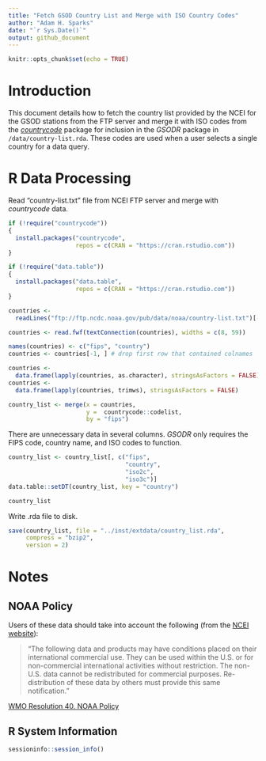 ```yaml
---
title: "Fetch GSOD Country List and Merge with ISO Country Codes"
author: "Adam H. Sparks"
date: "`r Sys.Date()`"
output: github_document
---
```


```r
knitr::opts_chunk$set(echo = TRUE)
```
# Introduction

This document details how to fetch the country list provided by the NCEI for
the GSOD stations from the FTP server and merge it with ISO codes from the
[_countrycode_](https://cran.r-project.org/package=countrycode)
package for inclusion in the _GSODR_ package in `/data/country-list.rda`. These
codes are used when a user selects a single country for a data query.

# R Data Processing

Read "country-list.txt" file from NCEI FTP server and merge with _countrycode_
data.

```r
if (!require("countrycode"))
{
  install.packages("countrycode",
                   repos = c(CRAN = "https://cran.rstudio.com"))
}

if (!require("data.table"))
{
  install.packages("data.table",
                   repos = c(CRAN = "https://cran.rstudio.com"))
}
```

```r
countries <-
  readLines("ftp://ftp.ncdc.noaa.gov/pub/data/noaa/country-list.txt")[-2]

countries <- read.fwf(textConnection(countries), widths = c(8, 59))

names(countries) <- c("fips", "country")
countries <- countries[-1, ] # drop first row that contained colnames

countries <-
  data.frame(lapply(countries, as.character), stringsAsFactors = FALSE)
countries <-
  data.frame(lapply(countries, trimws), stringsAsFactors = FALSE)

country_list <- merge(x = countries,
                      y =  countrycode::codelist,
                      by = "fips")
```

There are unnecessary data in several columns. _GSODR_ only requires the FIPS
code, country name, and ISO codes to function.


```r
country_list <- country_list[, c("fips",
                                 "country",
                                 "iso2c",
                                 "iso3c")]
data.table::setDT(country_list, key = "country")

country_list
```

Write .rda file to disk.

```r
save(country_list, file = "../inst/extdata/country_list.rda",
     compress = "bzip2",
     version = 2)
```
# Notes

## NOAA Policy

Users of these data should take into account the following (from the 
[NCEI website](http://www7.ncdc.noaa.gov/CDO/cdoselect.cmd?datasetabbv=GSOD&countryabbv=&georegionabbv=)):

> "The following data and products may have conditions placed on their international commercial use. They can be used within the U.S. or for non-commercial international activities without restriction. The non-U.S. data cannot be redistributed for commercial purposes. Re-distribution of these data by others must provide this same notification."

[WMO Resolution 40. NOAA Policy](http://www.wmo.int/pages/about/Resolution40.html)

## R System Information

```r
sessioninfo::session_info()
```
